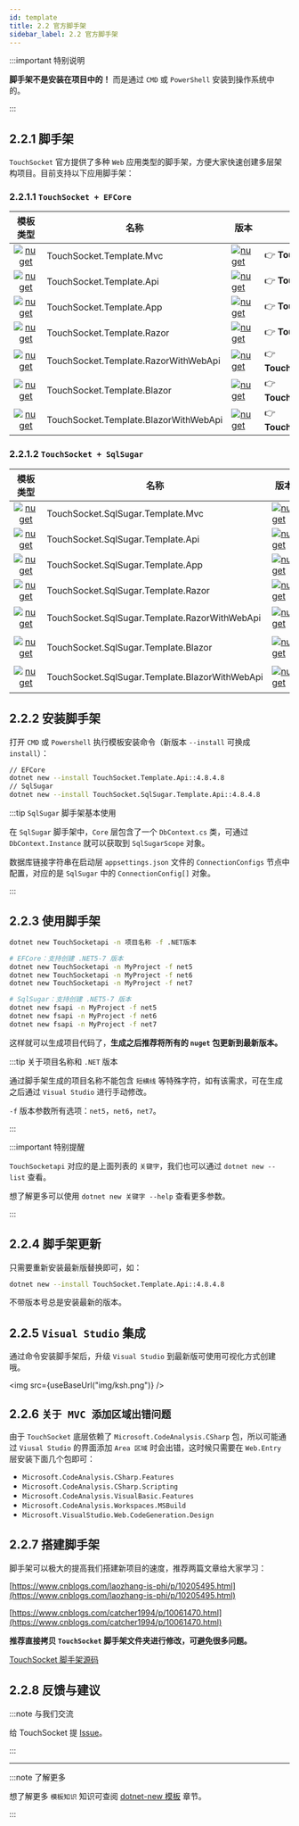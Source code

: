 ```yaml
---
id: template
title: 2.2 官方脚手架
sidebar_label: 2.2 官方脚手架
---
```



:::important 特别说明

**脚手架不是安装在项目中的！** 而是通过 `CMD` 或 `PowerShell` 安装到操作系统中的。

:::

## 2.2.1 脚手架

`TouchSocket` 官方提供了多种 `Web` 应用类型的脚手架，方便大家快速创建多层架构项目。目前支持以下应用脚手架：

### 2.2.1.1 `TouchSocket + EFCore`

|                                                                 模板类型                                                                 | 名称                             | 版本                                                                                                                                                                 | 关键词                 | 描述                   |
| :--------------------------------------------------------------------------------------------------------------------------------------: | -------------------------------- | -------------------------------------------------------------------------------------------------------------------------------------------------------------------- | ---------------------- | ---------------------- |
|       [![nuget](https://shields.io/badge/-Nuget-yellow?cacheSeconds=604800)](https://www.nuget.org/packages/TouchSocket.Template.Mvc/)        | TouchSocket.Template.Mvc              | [![nuget](https://img.shields.io/nuget/v/TouchSocket.Template.Mvc.svg?cacheSeconds=10800)](https://www.nuget.org/packages/TouchSocket.Template.Mvc/)                           | 👉 **TouchSocketmvc**       | Mvc 模板               |
|       [![nuget](https://shields.io/badge/-Nuget-yellow?cacheSeconds=604800)](https://www.nuget.org/packages/TouchSocket.Template.Api/)        | TouchSocket.Template.Api              | [![nuget](https://img.shields.io/nuget/v/TouchSocket.Template.Api.svg?cacheSeconds=10800)](https://www.nuget.org/packages/TouchSocket.Template.Api/)                           | 👉 **TouchSocketapi**       | WebApi 模板            |
|       [![nuget](https://shields.io/badge/-Nuget-yellow?cacheSeconds=604800)](https://www.nuget.org/packages/TouchSocket.Template.App/)        | TouchSocket.Template.App              | [![nuget](https://img.shields.io/nuget/v/TouchSocket.Template.App.svg?cacheSeconds=10800)](https://www.nuget.org/packages/TouchSocket.Template.App/)                           | 👉 **TouchSocketapp**       | Mvc/WebApi 模板        |
|      [![nuget](https://shields.io/badge/-Nuget-yellow?cacheSeconds=604800)](https://www.nuget.org/packages/TouchSocket.Template.Razor/)       | TouchSocket.Template.Razor            | [![nuget](https://img.shields.io/nuget/v/TouchSocket.Template.Razor.svg?cacheSeconds=10800)](https://www.nuget.org/packages/TouchSocket.Template.Razor/)                       | 👉 **TouchSocketrazor**     | RazorPages 模板        |
| [![nuget](https://shields.io/badge/-Nuget-yellow?cacheSeconds=604800)](https://www.nuget.org/packages/TouchSocket.Template.RazorWithWebApi/)  | TouchSocket.Template.RazorWithWebApi  | [![nuget](https://img.shields.io/nuget/v/TouchSocket.Template.RazorWithWebApi.svg?cacheSeconds=10800)](https://www.nuget.org/packages/TouchSocket.Template.RazorWithWebApi/)   | 👉 **TouchSocketrazorapi**  | RazorPages/WebApi 模板 |
|      [![nuget](https://shields.io/badge/-Nuget-yellow?cacheSeconds=604800)](https://www.nuget.org/packages/TouchSocket.Template.Blazor/)      | TouchSocket.Template.Blazor           | [![nuget](https://img.shields.io/nuget/v/TouchSocket.Template.Blazor.svg?cacheSeconds=10800)](https://www.nuget.org/packages/TouchSocket.Template.Blazor/)                     | 👉 **TouchSocketblazor**    | Blazor 模板            |
| [![nuget](https://shields.io/badge/-Nuget-yellow?cacheSeconds=604800)](https://www.nuget.org/packages/TouchSocket.Template.BlazorWithWebApi/) | TouchSocket.Template.BlazorWithWebApi | [![nuget](https://img.shields.io/nuget/v/TouchSocket.Template.BlazorWithWebApi.svg?cacheSeconds=10800)](https://www.nuget.org/packages/TouchSocket.Template.BlazorWithWebApi/) | 👉 **TouchSocketblazorapi** | Blazor/WebApi 模板     |

### 2.2.1.2 `TouchSocket + SqlSugar`

|                                                                     模板类型                                                                      | 名称                                      | 版本                                                                                                                                                                                   | 关键词             | 描述                   |
| :-----------------------------------------------------------------------------------------------------------------------------------------------: | ----------------------------------------- | -------------------------------------------------------------------------------------------------------------------------------------------------------------------------------------- | ------------------ | ---------------------- |
|       [![nuget](https://shields.io/badge/-Nuget-yellow?cacheSeconds=604800)](https://www.nuget.org/packages/TouchSocket.SqlSugar.Template.Mvc/)        | TouchSocket.SqlSugar.Template.Mvc              | [![nuget](https://img.shields.io/nuget/v/TouchSocket.SqlSugar.Template.Mvc.svg?cacheSeconds=10800)](https://www.nuget.org/packages/TouchSocket.SqlSugar.Template.Mvc/)                           | 👉 **fsmvc**       | Mvc 模板               |
|       [![nuget](https://shields.io/badge/-Nuget-yellow?cacheSeconds=604800)](https://www.nuget.org/packages/TouchSocket.SqlSugar.Template.Api/)        | TouchSocket.SqlSugar.Template.Api              | [![nuget](https://img.shields.io/nuget/v/TouchSocket.SqlSugar.Template.Api.svg?cacheSeconds=10800)](https://www.nuget.org/packages/TouchSocket.SqlSugar.Template.Api/)                           | 👉 **fsapi**       | WebApi 模板            |
|       [![nuget](https://shields.io/badge/-Nuget-yellow?cacheSeconds=604800)](https://www.nuget.org/packages/TouchSocket.SqlSugar.Template.App/)        | TouchSocket.SqlSugar.Template.App              | [![nuget](https://img.shields.io/nuget/v/TouchSocket.SqlSugar.Template.App.svg?cacheSeconds=10800)](https://www.nuget.org/packages/TouchSocket.SqlSugar.Template.App/)                           | 👉 **fsapp**       | Mvc/WebApi 模板        |
|      [![nuget](https://shields.io/badge/-Nuget-yellow?cacheSeconds=604800)](https://www.nuget.org/packages/TouchSocket.SqlSugar.Template.Razor/)       | TouchSocket.SqlSugar.Template.Razor            | [![nuget](https://img.shields.io/nuget/v/TouchSocket.SqlSugar.Template.Razor.svg?cacheSeconds=10800)](https://www.nuget.org/packages/TouchSocket.SqlSugar.Template.Razor/)                       | 👉 **fsrazor**     | RazorPages 模板        |
| [![nuget](https://shields.io/badge/-Nuget-yellow?cacheSeconds=604800)](https://www.nuget.org/packages/TouchSocket.SqlSugar.Template.RazorWithWebApi/)  | TouchSocket.SqlSugar.Template.RazorWithWebApi  | [![nuget](https://img.shields.io/nuget/v/TouchSocket.SqlSugar.Template.RazorWithWebApi.svg?cacheSeconds=10800)](https://www.nuget.org/packages/TouchSocket.SqlSugar.Template.RazorWithWebApi/)   | 👉 **fsrazorapi**  | RazorPages/WebApi 模板 |
|      [![nuget](https://shields.io/badge/-Nuget-yellow?cacheSeconds=604800)](https://www.nuget.org/packages/TouchSocket.SqlSugar.Template.Blazor/)      | TouchSocket.SqlSugar.Template.Blazor           | [![nuget](https://img.shields.io/nuget/v/TouchSocket.SqlSugar.Template.Blazor.svg?cacheSeconds=10800)](https://www.nuget.org/packages/TouchSocket.SqlSugar.Template.Blazor/)                     | 👉 **fsblazor**    | Blazor 模板            |
| [![nuget](https://shields.io/badge/-Nuget-yellow?cacheSeconds=604800)](https://www.nuget.org/packages/TouchSocket.SqlSugar.Template.BlazorWithWebApi/) | TouchSocket.SqlSugar.Template.BlazorWithWebApi | [![nuget](https://img.shields.io/nuget/v/TouchSocket.SqlSugar.Template.BlazorWithWebApi.svg?cacheSeconds=10800)](https://www.nuget.org/packages/TouchSocket.SqlSugar.Template.BlazorWithWebApi/) | 👉 **fsblazorapi** | Blazor/WebApi 模板     |

## 2.2.2 安装脚手架

打开 `CMD` 或 `Powershell` 执行模板安装命令（新版本 `--install` 可换成 `install`）：

```bash showLineNumbers
// EFCore
dotnet new --install TouchSocket.Template.Api::4.8.4.8
// SqlSugar
dotnet new --install TouchSocket.SqlSugar.Template.Api::4.8.4.8
```

:::tip `SqlSugar` 脚手架基本使用

在 `SqlSugar` 脚手架中，`Core` 层包含了一个 `DbContext.cs` 类，可通过 `DbContext.Instance` 就可以获取到 `SqlSugarScope` 对象。

数据库链接字符串在启动层 `appsettings.json` 文件的 `ConnectionConfigs` 节点中配置，对应的是 `SqlSugar` 中的 `ConnectionConfig[]` 对象。

:::

## 2.2.3 使用脚手架

```bash showLineNumbers {1,4-6,9-11}
dotnet new TouchSocketapi -n 项目名称 -f .NET版本

# EFCore：支持创建 .NET5-7 版本
dotnet new TouchSocketapi -n MyProject -f net5
dotnet new TouchSocketapi -n MyProject -f net6
dotnet new TouchSocketapi -n MyProject -f net7

# SqlSugar：支持创建 .NET5-7 版本
dotnet new fsapi -n MyProject -f net5
dotnet new fsapi -n MyProject -f net6
dotnet new fsapi -n MyProject -f net7
```

这样就可以生成项目代码了，**生成之后推荐将所有的 `nuget` 包更新到最新版本。**

:::tip 关于项目名称和 `.NET` 版本

通过脚手架生成的项目名称不能包含 `短横线` 等特殊字符，如有该需求，可在生成之后通过 `Visual Studio` 进行手动修改。

`-f` 版本参数所有选项：`net5`，`net6`，`net7`。

:::

:::important 特别提醒

`TouchSocketapi` 对应的是上面列表的 `关键字`，我们也可以通过 `dotnet new --list` 查看。

想了解更多可以使用 `dotnet new 关键字 --help` 查看更多参数。

:::

## 2.2.4 脚手架更新

只需要重新安装最新版替换即可，如：

```bash showLineNumbers
dotnet new --install TouchSocket.Template.Api::4.8.4.8
```

不带版本号总是安装最新的版本。

## 2.2.5 `Visual Studio` 集成

通过命令安装脚手架后，升级 `Visual Studio` 到最新版可使用可视化方式创建哦。

<img src={useBaseUrl("img/ksh.png")} />

## 2.2.6 `关于 MVC 添加区域出错问题`

由于 `TouchSocket` 底层依赖了 `Microsoft.CodeAnalysis.CSharp` 包，所以可能通过 `Viusal Studio` 的界面添加 `Area 区域` 时会出错，这时候只需要在 `Web.Entry` 层安装下面几个包即可：

- `Microsoft.CodeAnalysis.CSharp.Features`
- `Microsoft.CodeAnalysis.CSharp.Scripting`
- `Microsoft.CodeAnalysis.VisualBasic.Features`
- `Microsoft.CodeAnalysis.Workspaces.MSBuild`
- `Microsoft.VisualStudio.Web.CodeGeneration.Design`

## 2.2.7 搭建脚手架

脚手架可以极大的提高我们搭建新项目的速度，推荐两篇文章给大家学习：

[https://www.cnblogs.com/laozhang-is-phi/p/10205495.html](https://www.cnblogs.com/laozhang-is-phi/p/10205495.html)

[https://www.cnblogs.com/catcher1994/p/10061470.html](https://www.cnblogs.com/catcher1994/p/10061470.html)

**推荐直接拷贝 `TouchSocket` 脚手架文件夹进行修改，可避免很多问题。**

[TouchSocket 脚手架源码](https://gitee.com/rrqm_home/TouchSocket/tree/v4/templates)

## 2.2.8 反馈与建议

:::note 与我们交流

给 TouchSocket 提 [Issue](https://gitee.com/rrqm_home/TouchSocket/issues/new?issue)。

:::

---

:::note 了解更多

想了解更多 `模板知识` 知识可查阅 [dotnet-new 模板](https://docs.microsoft.com/zh-cn/dotnet/core/tools/dotnet-new) 章节。

:::
